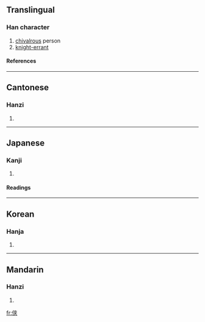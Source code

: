 {{see|俠}}

==Translingual==
===Han character===
{{Han char|rn=9|rad=人|as=06|sn=8|four=|canj=人大廿 (OKT)}}
# [[chivalrous]] person
# [[knight-errant]]
====References====
{{Han ref|kx=0102.291|dkj=00625|dj=0218.080|hdz=10147.010|uh=4FA0|ud=20384}}
----
==Cantonese==
===Hanzi===
{{yue-hanzi|jyut=|y=haap6, hap6}}
# {{defn|Cantonese}}
----
==Japanese==
===Kanji===
{{ja-kanji|grade=|rs=人06}}
# {{defn|Japanese}} 
====Readings====
{{ja-readings|on=[[きょう]] (kyō)|kun=[[おとこだて]] (otokodate), [[きゃん]] (kyan)}}
----
==Korean==
===Hanja===
{{ko-hanja|hangeul=[[협]], [[겹]]|rv=hyeop, gyeop|mr=hyŏp, kyŏp}}
# {{defn|Korean}}
----
==Mandarin==
===Hanzi===
{{cmn-hanzi|tra=俠|pin=[[xiá]] ([[xia2]])|wg=hsia<sup>2</sup>}}
# {{defn|Mandarin}}

[[fr:侠]]